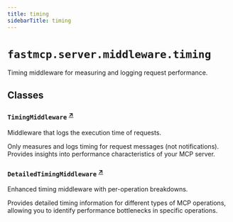```yaml
---
title: timing
sidebarTitle: timing
---
```


# `fastmcp.server.middleware.timing`


Timing middleware for measuring and logging request performance.

## Classes

### `TimingMiddleware` <sup><a href="https://github.com/jlowin/fastmcp/blob/main/src/fastmcp/server/middleware/timing.py#L10" target="_blank">↗</a></sup>


Middleware that logs the execution time of requests.

Only measures and logs timing for request messages (not notifications).
Provides insights into performance characteristics of your MCP server.


### `DetailedTimingMiddleware` <sup><a href="https://github.com/jlowin/fastmcp/blob/main/src/fastmcp/server/middleware/timing.py#L60" target="_blank">↗</a></sup>


Enhanced timing middleware with per-operation breakdowns.

Provides detailed timing information for different types of MCP operations,
allowing you to identify performance bottlenecks in specific operations.

